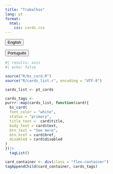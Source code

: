 ```yaml
---
title: "Trabalhos"
lang: pt
format:
  html:
    css: cards.css
---
```


::: {.btn-group role="group"}
<a href="works.html"> <button type="button" class="btn btn-primary  btn-sm">English</button></a> 

<a href="works-pt.html"> <button type="button" class="btn btn-primary active btn-sm">Português</button></a>
:::


```r
#| results: asis
#| echo: false

source("R/bs_card.R")
source("R/cards_list.r", encoding = "UTF-8")

cards_list <- pt_cards

cards_tags <- 
purrr::map(cards_list, function(card){
  bs_card(
  font_color = "white",
  status = "primary",
  title_text =  card$title, 
  body_text = card$text, 
  btn_text = "See more", 
  btn_href = card$href,
  disabled = card$disabled
)
})|> 
  tagList()

card_container <- div(class = "flex-container")
tagAppendChild(card_container, cards_tags)
           

```
